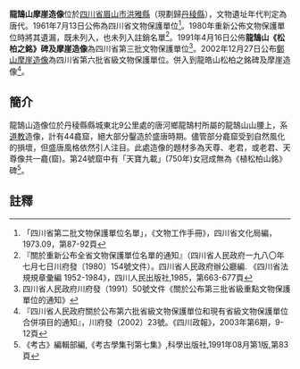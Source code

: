 {{msg:四川省文物保護單位
|名稱 = 龍鵠山摩崖造像
|編號 = 6
|圖片 = 
|級別 = S02
|分類 = 
|時代 = [[唐代|唐代]]
|地点 = [[四川省|四川省]][[洪雅縣|洪雅縣]]（現劃歸丹稜縣）
|坐標 =
|登錄 = 1961年7月13日
}}
{{msg:四川省文物保護單位
|名稱 = 龍鵠山《松柏之銘》碑及摩崖造像
|編號 = 120
|圖片 = 
|級別 = S3
|分類 = 
|時代 = [[唐代|唐代]]
|地点 = [[四川省|四川省]][[丹稜縣|丹稜縣]][[唐河鄉|唐河鄉]]
|坐標 =
|登錄 = 1991年4月16日
}}
'''龍鵠山摩崖造像'''位於[[四川省|四川省]][[眉山市|眉山市]][[洪雅縣|洪雅縣]]（現劃歸[[丹稜縣|丹稜縣]]），文物遺址年代判定為唐代。1961年7月13日公佈為四川省文物保護單位<ref>「四川省第二批文物保護單位名單」，《文物工作手冊》，四川省文化局編，1973.09，第87-92頁</ref>。1980年重新公佈文物保護單位時將其遺漏，既未列入，也未列入註銷名單<ref>『關於重新公布全省文物保護單位名單的通知』（四川省人民政府一九八〇年七月七日川府發〔1980〕154號文件）。四川省人民政府辦公廳編. 《四川省法規規章彙編 1952-1984》，四川人民出版社,1985，第663-677頁</ref>。1991年4月16日公佈'''龍鵠山《松柏之銘》碑及摩崖造像'''為四川省第三批文物保護單位<ref>四川省人民政府川府發（1991）50號文件《關於公布第三批省級重點文物保護單位的通知》</ref>。2002年12月27日公布[[鄭山摩崖造像|鄭山摩崖造像]]為四川省第六批省級文物保護單位。併入到龍皓山松柏之銘碑及摩崖造像<ref>『四川省人民政府關於公布第六批省級文物保護單位和現有省級文物保護單位合併項目的通知』，川府發（2002）23號。《四川政報》，2003年第6期，9-12頁</ref>。

== 簡介 ==
龍鵠山造像位於丹稜縣縣城東北9公里處的唐河鄉龍鵠村所屬的龍鵠山山腰上，系[[道教|道教]]造像，計有44龕窟，絕大部分鑿造於盛唐時期。儘管部分龕窟受到自然風化的損壞，但盛唐風格依然引人注目。此處造像的題材多為天尊、老君，或老君、天尊像共一龕(窟)。第24號窟中有「天寶九載」(750年)女冠成無為《植松柏山銘》碑<ref>《考古》編輯部編,《考古學集刊第七集》,科學出版社,1991年08月第1版,第83頁</ref>。
==註釋==
{{reflist}}
{{文物保護單位小作品}}